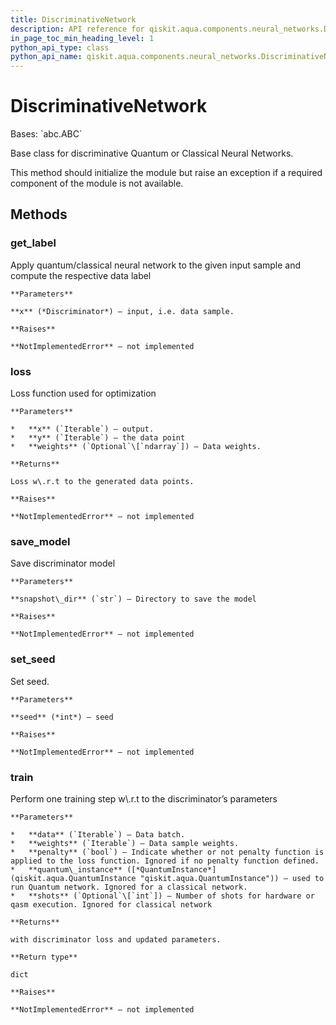 ```yaml
---
title: DiscriminativeNetwork
description: API reference for qiskit.aqua.components.neural_networks.DiscriminativeNetwork
in_page_toc_min_heading_level: 1
python_api_type: class
python_api_name: qiskit.aqua.components.neural_networks.DiscriminativeNetwork
---
```


# DiscriminativeNetwork

<Class id="qiskit.aqua.components.neural_networks.DiscriminativeNetwork" isDedicatedPage={true} github="https://github.com/qiskit-community/qiskit-aqua/tree/stable/0.9/qiskit/aqua/components/neural_networks/discriminative_network.py" signature="DiscriminativeNetwork" modifiers="class">
  Bases: `abc.ABC`

  Base class for discriminative Quantum or Classical Neural Networks.

  This method should initialize the module but raise an exception if a required component of the module is not available.

  ## Methods

  ### get\_label

  <Function id="qiskit.aqua.components.neural_networks.DiscriminativeNetwork.get_label" signature="DiscriminativeNetwork.get_label(x)" modifiers="abstract">
    Apply quantum/classical neural network to the given input sample and compute the respective data label

    **Parameters**

    **x** (*Discriminator*) – input, i.e. data sample.

    **Raises**

    **NotImplementedError** – not implemented
  </Function>

  ### loss

  <Function id="qiskit.aqua.components.neural_networks.DiscriminativeNetwork.loss" signature="DiscriminativeNetwork.loss(x, y, weights=None)" modifiers="abstract">
    Loss function used for optimization

    **Parameters**

    *   **x** (`Iterable`) – output.
    *   **y** (`Iterable`) – the data point
    *   **weights** (`Optional`\[`ndarray`]) – Data weights.

    **Returns**

    Loss w\.r.t to the generated data points.

    **Raises**

    **NotImplementedError** – not implemented
  </Function>

  ### save\_model

  <Function id="qiskit.aqua.components.neural_networks.DiscriminativeNetwork.save_model" signature="DiscriminativeNetwork.save_model(snapshot_dir)" modifiers="abstract">
    Save discriminator model

    **Parameters**

    **snapshot\_dir** (`str`) – Directory to save the model

    **Raises**

    **NotImplementedError** – not implemented
  </Function>

  ### set\_seed

  <Function id="qiskit.aqua.components.neural_networks.DiscriminativeNetwork.set_seed" signature="DiscriminativeNetwork.set_seed(seed)" modifiers="abstract">
    Set seed.

    **Parameters**

    **seed** (*int*) – seed

    **Raises**

    **NotImplementedError** – not implemented
  </Function>

  ### train

  <Function id="qiskit.aqua.components.neural_networks.DiscriminativeNetwork.train" signature="DiscriminativeNetwork.train(data, weights, penalty=False, quantum_instance=None, shots=None)" modifiers="abstract">
    Perform one training step w\.r.t to the discriminator’s parameters

    **Parameters**

    *   **data** (`Iterable`) – Data batch.
    *   **weights** (`Iterable`) – Data sample weights.
    *   **penalty** (`bool`) – Indicate whether or not penalty function is applied to the loss function. Ignored if no penalty function defined.
    *   **quantum\_instance** ([*QuantumInstance*](qiskit.aqua.QuantumInstance "qiskit.aqua.QuantumInstance")) – used to run Quantum network. Ignored for a classical network.
    *   **shots** (`Optional`\[`int`]) – Number of shots for hardware or qasm execution. Ignored for classical network

    **Returns**

    with discriminator loss and updated parameters.

    **Return type**

    dict

    **Raises**

    **NotImplementedError** – not implemented
  </Function>
</Class>

